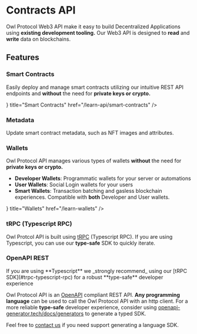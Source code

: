 
# Contracts API
Owl Protocol Web3 API make it easy to build Decentralized Applications using **existing development tooling.** Our Web3 API is designed to **read** and **write** data on blockchains.

## Features
### Smart Contracts
Easily deploy and manage smart contracts utilizing our intuitive REST API endpoints and **without** the need for **private keys or crypto.**

<Cards>
    <Cards.Card
        icon={<ChevronRightIcon />}
        title="Smart Contracts"
        href="/learn-api/smart-contracts"
    />
</Cards>

### Metadata
Update smart contract metadata, such as NFT images and attributes.

### Wallets
Owl Protocol API manages various types of wallets **without** the need for **private keys or crypto.**
* **Developer Wallets**: Programmatic wallets for your server or automations
* **User Wallets**: Social Login wallets for your users
* **Smart Wallets**: Transaction batching and gasless blockchain experiences. Compatible with **both** Developer and User wallets.

<Cards>
    <Cards.Card
        icon={<ChevronRightIcon />}
        title="Wallets"
        href="/learn-wallets"
    />
</Cards>

### tRPC (Typescript RPC)
Owl Protcol API is built using [tRPC](https://trpc.io/docs/client) (Typescript RPC). If you are using Typescript, you can use our **type-safe** SDK to quickly iterate.

### OpenAPI REST
<Callout type="warning">
If you are using **Typescript** we _strongly recommend_ using our [tRPC SDK](#trpc-typescript-rpc) for a robust **type-safe** developer experience
</Callout>

Owl Protocol API is an [OpenAPI](https://swagger.io/specification/) compliant REST API. **Any programming language** can be used to call the Owl Protocol API with an http client. For a more reliable **type-safe** developer experience, consider using [openapi-generator.tech/docs/generators](https://openapi-generator.tech/docs/generators) to generate a typed SDK.

Feel free to [contact us](https://owlprotocol.xyz/contact) if you need support generating a language SDK.



